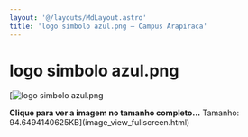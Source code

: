 ```yaml
---
layout: '@/layouts/MdLayout.astro'
title: 'logo simbolo azul.png — Campus Arapiraca'
---
```




logo simbolo azul.png
=====================







[<Image src="https://arapiraca.ufal.br/graduacao/ciencia-da-computacao/documentos/logo-do-curso/logo-cc-simbolo.png/%40%40images/681e4e3f-5661-443b-938c-1779271d5476.png" alt="logo simbolo azul.png" inferSize />



**Clique para ver a imagem no tamanho completo…**
Tamanho: 94.6494140625KB](image_view_fullscreen.html)







